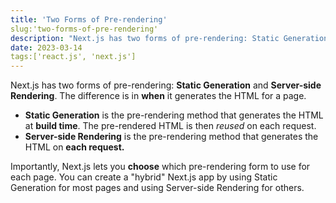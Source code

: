 ```yaml
---
title: 'Two Forms of Pre-rendering'
slug:'two-forms-of-pre-rendering'
description: "Next.js has two forms of pre-rendering: Static Generation and Server-side Rendering. The difference is in when it generates the HTML for a page."
date: 2023-03-14
tags:['react.js', 'next.js']
---
```


Next.js has two forms of pre-rendering: **Static Generation** and **Server-side Rendering**. The difference is in **when** it generates the HTML for a page.

- **Static Generation** is the pre-rendering method that generates the HTML at **build time**. The pre-rendered HTML is then _reused_ on each request.
- **Server-side Rendering** is the pre-rendering method that generates the HTML on **each request.**

Importantly, Next.js lets you **choose** which pre-rendering form to use for each page. You can create a "hybrid" Next.js app by using Static Generation for most pages and using Server-side Rendering for others.
